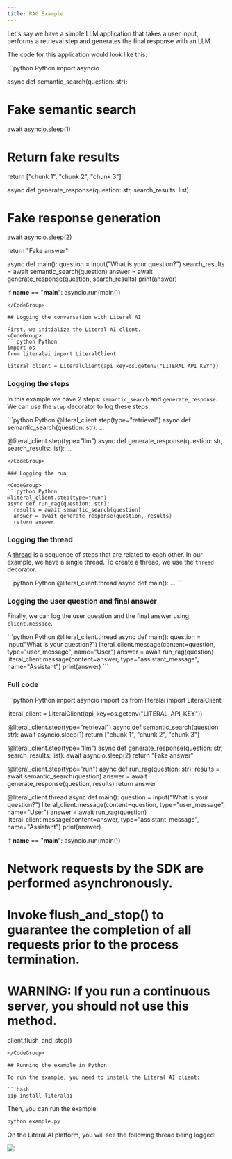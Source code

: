 ```yaml
---
title: RAG Example
---
```


Let's say we have a simple LLM application that takes a user input, performs a retrieval step and generates the final response with an LLM.

The code for this application would look like this:

<CodeGroup>
```python Python
import asyncio

async def semantic_search(question: str):
  # Fake semantic search
  await asyncio.sleep(1)

  # Return fake results
  return ["chunk 1", "chunk 2", "chunk 3"]

async def generate_response(question: str, search_results: list):
  # Fake response generation
  await asyncio.sleep(2)

  return "Fake answer"

async def main():
  question = input("What is your question?")
  search_results = await semantic_search(question)
  answer = await generate_response(question, search_results)
  print(answer)

if __name__ == "__main__":
  asyncio.run(main())
```
</CodeGroup>

## Logging the conversation with Literal AI

First, we initialize the Literal AI client.
<CodeGroup>
```python Python
import os
from literalai import LiteralClient

literal_client = LiteralClient(api_key=os.getenv("LITERAL_API_KEY"))
```
</CodeGroup>

### Logging the steps

In this example we have 2 steps: `semantic_search` and `generate_response`. We can use the `step` decorator to log these steps.

<CodeGroup>
```python Python
@literal_client.step(type="retrieval")
async def semantic_search(question: str):
  ...

@literal_client.step(type="llm")
async def generate_response(question: str, search_results: list):
  ...
```
</CodeGroup>

### Logging the run

<CodeGroup>
```python Python
@literal_client.step(type="run")
async def run_rag(question: str):
  results = await semantic_search(question)
  answer = await generate_response(question, results)
  return answer  
```
</CodeGroup>

### Logging the thread

A [thread](/concepts/thread) is a sequence of steps that are related to each other. In our example, we have a single thread.
To create a thread, we use the `thread` decorator.

<CodeGroup>
```python Python
@literal_client.thread
async def main():
  ...
```
</CodeGroup>

### Logging the user question and final answer

Finally, we can log the user question and the final answer using `client.message`.

<CodeGroup>
```python Python
@literal_client.thread
async def main():
  question = input("What is your question?")
  literal_client.message(content=question, type="user_message", name="User")
  answer = await run_rag(question)
  literal_client.message(content=answer, type="assistant_message", name="Assistant")
  print(answer)
```
</CodeGroup>

### Full code

<CodeGroup>
```python Python
import asyncio
import os
from literalai import LiteralClient

literal_client = LiteralClient(api_key=os.getenv("LITERAL_API_KEY"))

@literal_client.step(type="retrieval")
async def semantic_search(question: str):
  await asyncio.sleep(1)
  return ["chunk 1", "chunk 2", "chunk 3"]

@literal_client.step(type="llm")
async def generate_response(question: str, search_results: list):
  await asyncio.sleep(2)
  return "Fake answer"

@literal_client.step(type="run")
async def run_rag(question: str):
  results = await semantic_search(question)
  answer = await generate_response(question, results)
  return answer

@literal_client.thread
async def main():
  question = input("What is your question?")
  literal_client.message(content=question, type="user_message", name="User")
  answer = await run_rag(question)
  literal_client.message(content=answer, type="assistant_message", name="Assistant")
  print(answer)

if __name__ == "__main__":
  asyncio.run(main())
# Network requests by the SDK are performed asynchronously.
# Invoke flush_and_stop() to guarantee the completion of all requests prior to the process termination.
# WARNING: If you run a continuous server, you should not use this method.
client.flush_and_stop()
```
</CodeGroup>

## Running the example in Python

To run the example, you need to install the Literal AI client:

```bash
pip install literalai
```

Then, you can run the example:

```bash
python example.py
```

On the Literal AI platform, you will see the following thread being logged:

<Frame caption="Rendering of the Thread">
  <img src="/images/python-example.jpg" />
</Frame>

